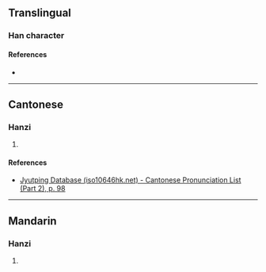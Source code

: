 {{character info/new}}
==Translingual==

===Han character===
{{Han char|rn=44|rad=尸|as=07|sn=10|four=|canj=SMMV|ids=⿸尸辰}}

====References====
* {{Han ref|kx=0302.050|dkj=07710|dj=0599.180|hdz=20975.020|uh=5C52|ud=23634}}

----

==Cantonese==

===Hanzi===
{{yue-hanzi|jyut=[[zan2]]|y=jan2}}

# {{rfdef|yue|sort=尸07}}

====References====
* [http://www.iso10646hk.net/jp/document/download.jsp Jyutping Database (iso10646hk.net) - Cantonese Pronunciation List (Part 2), p. 98]

----

==Mandarin==

===Hanzi===
{{cmn-hanzi|pin=[[zhěn]] ([[zhen3]])|wg=chen<sup>3</sup>}}

# {{rfdef|cmn|sort=尸07}}
